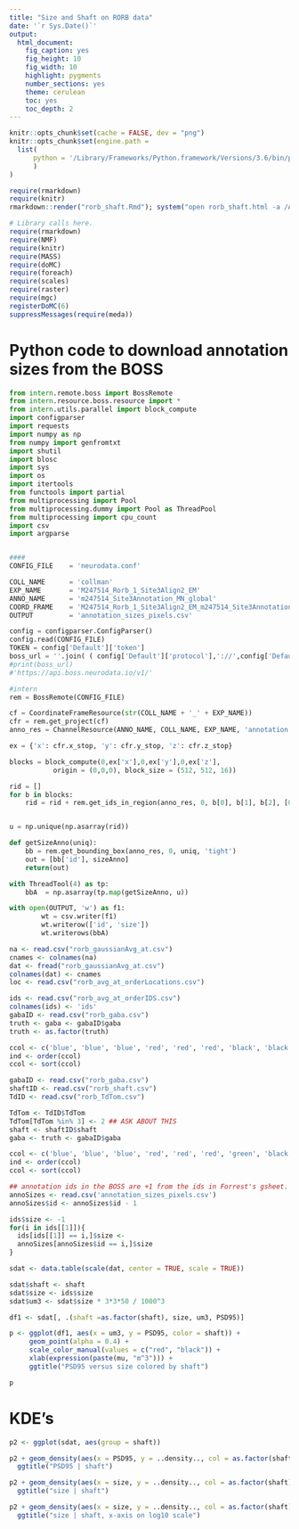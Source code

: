```yaml
---
title: "Size and Shaft on RORB data"
date: '`r Sys.Date()`'
output:
  html_document:
    fig_caption: yes
    fig_height: 10
    fig_width: 10
    highlight: pygments
    number_sections: yes
    theme: cerulean
    toc: yes
    toc_depth: 2
---
```

```r
knitr::opts_chunk$set(cache = FALSE, dev = "png")
knitr::opts_chunk$set(engine.path = 
  list( 
      python = '/Library/Frameworks/Python.framework/Versions/3.6/bin/python3'
      )
)
```

```r
require(rmarkdown)
require(knitr)
rmarkdown::render("rorb_shaft.Rmd"); system("open rorb_shaft.html -a /Applications/Chrome.app")
```

```r
# Library calls here.
require(rmarkdown)
require(NMF)
require(knitr)
require(MASS)
require(doMC)
require(foreach)
require(scales)
require(raster)
require(mgc)
registerDoMC(6)
suppressMessages(require(meda))
```

# Python code to download annotation sizes from the BOSS 

```python
from intern.remote.boss import BossRemote
from intern.resource.boss.resource import *
from intern.utils.parallel import block_compute
import configparser
import requests
import numpy as np
from numpy import genfromtxt
import shutil
import blosc
import sys
import os
import itertools
from functools import partial
from multiprocessing import Pool
from multiprocessing.dummy import Pool as ThreadPool
from multiprocessing import cpu_count
import csv
import argparse


####
CONFIG_FILE    = 'neurodata.conf'

COLL_NAME      = 'collman' 
EXP_NAME       = 'M247514_Rorb_1_Site3Align2_EM' 
ANNO_NAME      = 'm247514_Site3Annotation_MN_global'
COORD_FRAME    = 'M247514_Rorb_1_Site3Align2_EM_m247514_Site3Annotation_MN_global'
OUTPUT         = 'annotation_sizes_pixels.csv'

config = configparser.ConfigParser()
config.read(CONFIG_FILE)
TOKEN = config['Default']['token']
boss_url = ''.join( ( config['Default']['protocol'],'://',config['Default']['host'],'/v1/' ) )
#print(boss_url)
#'https://api.boss.neurodata.io/v1/'

#intern
rem = BossRemote(CONFIG_FILE)

cf = CoordinateFrameResource(str(COLL_NAME + '_' + EXP_NAME))
cfr = rem.get_project(cf)
anno_res = ChannelResource(ANNO_NAME, COLL_NAME, EXP_NAME, 'annotation', datatype='uint64')

ex = {'x': cfr.x_stop, 'y': cfr.y_stop, 'z': cfr.z_stop}

blocks = block_compute(0,ex['x'],0,ex['y'],0,ex['z'],
           origin = (0,0,0), block_size = (512, 512, 16))

rid = []
for b in blocks:
    rid = rid + rem.get_ids_in_region(anno_res, 0, b[0], b[1], b[2], [0,1])


u = np.unique(np.asarray(rid))

def getSizeAnno(uniq):
    bb = rem.get_bounding_box(anno_res, 0, uniq, 'tight')
    out = [bb['id'], sizeAnno]
    return(out)

with ThreadTool(4) as tp:
    bbA  = np.asarray(tp.map(getSizeAnno, u))

with open(OUTPUT, 'w') as f1:
        wt = csv.writer(f1)
        wt.writerow(['id', 'size'])
        wt.writerows(bbA)

```

```r
na <- read.csv("rorb_gaussianAvg_at.csv")
cnames <- colnames(na)
dat <- fread("rorb_gaussianAvg_at.csv")
colnames(dat) <- cnames
loc <- read.csv("rorb_avg_at_orderLocations.csv")

ids <- read.csv("rorb_avg_at_orderIDS.csv")
colnames(ids) <- 'ids'
gabaID <- read.csv("rorb_gaba.csv")
truth <- gaba <- gabaID$gaba
truth <- as.factor(truth)

ccol <- c('blue', 'blue', 'blue', 'red', 'red', 'red', 'black', 'black', 'green', 'green', 'black', 'green')
ind <- order(ccol)
ccol <- sort(ccol)

gabaID <- read.csv("rorb_gaba.csv")
shaftID <- read.csv("rorb_shaft.csv")
TdID <- read.csv("rorb_TdTom.csv")

TdTom <- TdID$TdTom
TdTom[TdTom %in% 3] <- 2 ## ASK ABOUT THIS
shaft <- shaftID$shaft
gaba <- truth <- gabaID$gaba

ccol <- c('blue', 'blue', 'blue', 'red', 'red', 'red', 'green', 'black', 'green', 'green', 'black', 'green')
ind <- order(ccol)
ccol <- sort(ccol)

## annotation ids in the BOSS are +1 from the ids in Forrest's gsheet.
annoSizes <- read.csv('annotation_sizes_pixels.csv')
annoSizes$id <- annoSizes$id - 1

ids$size <- -1
for(i in ids[[1]]){
  ids[ids[[1]] == i,]$size <- 
  annoSizes[annoSizes$id == i,]$size
}

sdat <- data.table(scale(dat, center = TRUE, scale = TRUE))
```




```r
sdat$shaft <- shaft
sdat$size <- ids$size
sdat$um3 <- sdat$size * 3*3*50 / 1000^3

df1 <- sdat[, .(shaft =as.factor(shaft), size, um3, PSD95)]

p <- ggplot(df1, aes(x = um3, y = PSD95, color = shaft)) +
     geom_point(alpha = 0.4) + 
     scale_color_manual(values = c("red", "black")) +
     xlab(expression(paste(mu, "m^3"))) +
     ggtitle("PSD95 versus size colored by shaft")

p
```




# KDE's 

```r
p2 <- ggplot(sdat, aes(group = shaft))

p2 + geom_density(aes(x = PSD95, y = ..density.., col = as.factor(shaft))) + 
  ggtitle("PSD95 | shaft")

p2 + geom_density(aes(x = size, y = ..density.., col = as.factor(shaft))) + 
  ggtitle("size | shaft")

p2 + geom_density(aes(x = size, y = ..density.., col = as.factor(shaft))) + scale_x_log10() + 
  ggtitle("size | shaft, x-axis on log10 scale")
```







